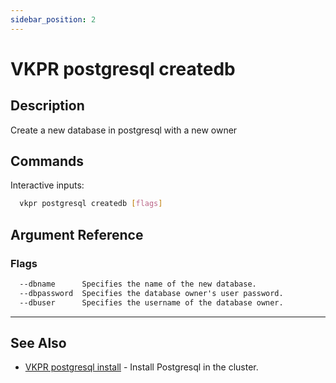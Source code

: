 ```yaml
---
sidebar_position: 2
---
```


# VKPR postgresql createdb

## Description

Create a new database in postgresql with a new owner

## Commands

Interactive inputs:

```bash
  vkpr postgresql createdb [flags]
```

## Argument Reference

### Flags

```txt
  --dbname      Specifies the name of the new database.
  --dbpassword  Specifies the database owner's user password.
  --dbuser      Specifies the username of the database owner.
```

---

## See Also

- [VKPR postgresql install](/docs/commands/postgresql/install) - Install Postgresql in the cluster.
